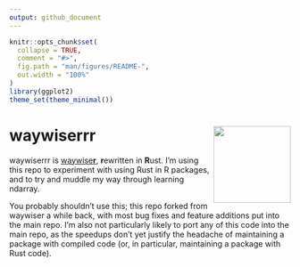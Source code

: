 ```yaml
---
output: github_document
---
```


<!-- README.md is generated from README.Rmd. Please edit that file -->

```r
knitr::opts_chunk$set(
  collapse = TRUE,
  comment = "#>",
  fig.path = "man/figures/README-",
  out.width = "100%"
)
library(ggplot2)
theme_set(theme_minimal())
```

# waywiserrr <a href="https://mikemahoney218.github.io/waywiser/"><img src="man/figures/logo.png" align="right" height="138" /></a>

waywiserrr is [waywise**r**](https://mikemahoney218.github.io/waywiser/), 
**r**ewritten in **R**ust. I'm using this repo to experiment with using Rust
in R packages, and to try and muddle my way through learning ndarray.

You probably shouldn't use this; this repo forked from waywiser a while back, 
with most bug fixes and feature additions put into the main repo. I'm also not
particularly likely to port any of this code into the main repo, as the speedups
don't yet justify the headache of maintaining a package with compiled code 
(or, in particular, maintaining a package with Rust code).
